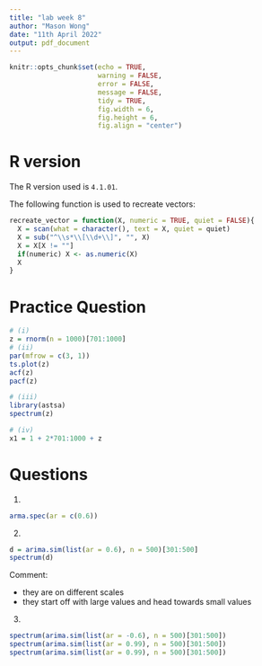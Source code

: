 ```yaml
---
title: "lab week 8"
author: "Mason Wong"
date: "11th April 2022"
output: pdf_document 
---
```


```r
knitr::opts_chunk$set(echo = TRUE, 
                      warning = FALSE,
                      error = FALSE,
                      message = FALSE,
                      tidy = TRUE,
                      fig.width = 6, 
                      fig.height = 6, 
                      fig.align = "center")
```

# R version
The R version used is `4.1.01`. 

The following function is used to recreate vectors: 
```r
recreate_vector = function(X, numeric = TRUE, quiet = FALSE){
  X = scan(what = character(), text = X, quiet = quiet)
  X = sub("^\\s*\\[\\d+\\]", "", X)
  X = X[X != ""]
  if(numeric) X <- as.numeric(X)
  X
}
```


# Practice Question
```r
# (i)
z = rnorm(n = 1000)[701:1000]
# (ii)
par(mfrow = c(3, 1))
ts.plot(z)
acf(z)
pacf(z)

# (iii)
library(astsa)
spectrum(z)

# (iv) 
x1 = 1 + 2*701:1000 + z
```


# Questions
1. 
```r
arma.spec(ar = c(0.6))
```
2. 
```r
d = arima.sim(list(ar = 0.6), n = 500)[301:500]
spectrum(d)
```
Comment: 

- they are on different scales
- they start off with large values and head towards small values

3. 
```r
spectrum(arima.sim(list(ar = -0.6), n = 500)[301:500])
spectrum(arima.sim(list(ar = 0.99), n = 500)[301:500])
spectrum(arima.sim(list(ar = 0.99), n = 500)[301:500])
```


